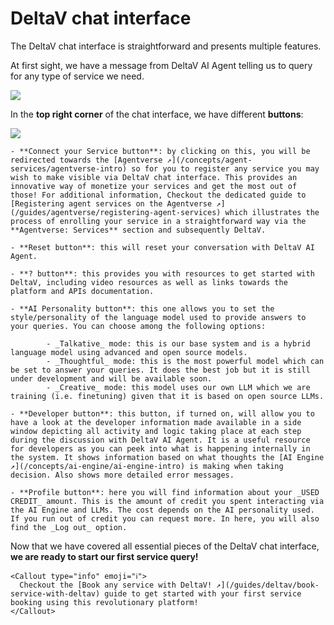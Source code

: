 
# DeltaV chat interface

The DeltaV chat interface is straightforward and presents multiple features.

At first sight, we have a message from DeltaV AI Agent telling us to query for any type of service we need.

![](../../../src/images/guides/deltav/getting-started/deltav_chat_interface.png)

In the **top right corner** of the chat interface, we have different **buttons**:

![](../../../src/images/guides/deltav/getting-started/deltav_chat_interface_buttons.png)

    - **Connect your Service button**: by clicking on this, you will be redirected towards the [Agentverse ↗️](/concepts/agent-services/agentverse-intro) so for you to register any service you may wish to make visible via DeltaV chat interface. This provides an innovative way of monetize your services and get the most out of those! For additional information, Checkout the dedicated guide to [Registering agent services on the Agentverse ↗️](/guides/agentverse/registering-agent-services) which illustrates the process of enrolling your service in a straightforward way via the **Agentverse: Services** section and subsequently DeltaV.

    - **Reset button**: this will reset your conversation with DeltaV AI Agent.

    - **? button**: this provides you with resources to get started with DeltaV, including video resources as well as links towards the platform and APIs documentation.

    - **AI Personality button**: this one allows you to set the style/personality of the language model used to provide answers to your queries. You can choose among the following options:

            - _Talkative_ mode: this is our base system and is a hybrid language model using advanced and open source models.
            - _Thoughtful_ mode: this is the most powerful model which can be set to answer your queries. It does the best job but it is still under development and will be available soon.
            - _Creative_ mode: this model uses our own LLM which we are training (i.e. finetuning) given that it is based on open source LLMs.

    - **Developer button**: this button, if turned on, will allow you to have a look at the developer information made available in a side window depicting all activity and logic taking place at each step during the discussion with DeltaV AI Agent. It is a useful resource for developers as you can peek into what is happening internally in the system. It shows information based on what thoughts the [AI Engine ↗️](/concepts/ai-engine/ai-engine-intro) is making when taking decision. Also shows more detailed error messages.

    - **Profile button**: here you will find information about your _USED CREDIT_ amount. This is the amount of credit you spent interacting via the AI Engine and LLMs. The cost depends on the AI personality used. If you run out of credit you can request more. In here, you will also find the _Log out_ option.

Now that we have covered all essential pieces of the DeltaV chat interface, **we are ready to start our first service query!**

    <Callout type="info" emoji="ℹ️">
      Checkout the [Book any service with DeltaV! ↗️](/guides/deltav/book-service-with-deltav) guide to get started with your first service booking using this revolutionary platform!
    </Callout>
